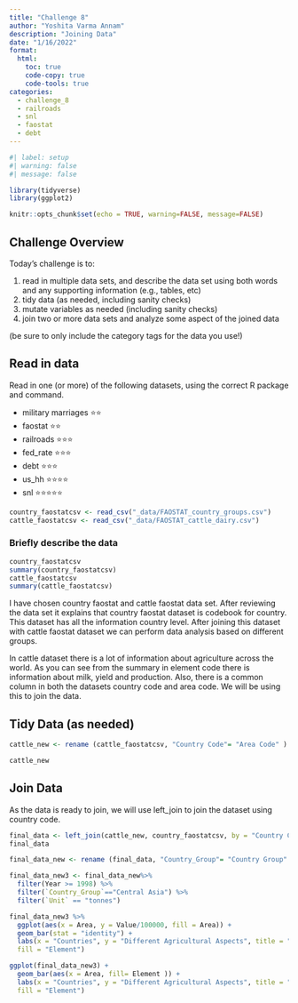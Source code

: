 ```yaml
---
title: "Challenge 8"
author: "Yoshita Varma Annam"
description: "Joining Data"
date: "1/16/2022"
format:
  html:
    toc: true
    code-copy: true
    code-tools: true
categories:
  - challenge_8
  - railroads
  - snl
  - faostat
  - debt
---
```


```r
#| label: setup
#| warning: false
#| message: false

library(tidyverse)
library(ggplot2)

knitr::opts_chunk$set(echo = TRUE, warning=FALSE, message=FALSE)
```

## Challenge Overview

Today's challenge is to:

1)  read in multiple data sets, and describe the data set using both words and any supporting information (e.g., tables, etc)
2)  tidy data (as needed, including sanity checks)
3)  mutate variables as needed (including sanity checks)
4)  join two or more data sets and analyze some aspect of the joined data

(be sure to only include the category tags for the data you use!)

## Read in data

Read in one (or more) of the following datasets, using the correct R package and command.

  - military marriages ⭐⭐
  - faostat ⭐⭐
  - railroads  ⭐⭐⭐
  - fed_rate ⭐⭐⭐
  - debt ⭐⭐⭐
  - us_hh ⭐⭐⭐⭐
  - snl ⭐⭐⭐⭐⭐

```r
country_faostatcsv <- read_csv("_data/FAOSTAT_country_groups.csv")
cattle_faostatcsv <- read_csv("_data/FAOSTAT_cattle_dairy.csv")
```

### Briefly describe the data

```r
country_faostatcsv
summary(country_faostatcsv)
cattle_faostatcsv
summary(cattle_faostatcsv)
```

I have chosen country faostat and cattle faostat data set. After reviewing the data set it explains that country faostat dataset is codebook for country. This dataset has all the information country level. After joining this dataset with cattle faostat dataset we can perform data analysis based on different groups. 

In cattle dataset there is a lot of information about agriculture across the world. As you can see from the summary in element code there is information about milk, yield and production. Also, there is a common column in both the datasets country code and area code. We will be using this to join the data.


## Tidy Data (as needed)


```r
cattle_new <- rename (cattle_faostatcsv, "Country Code"= "Area Code" )

cattle_new
```

## Join Data

As the data is ready to join, we will use left_join to join the dataset using country code.

```r
final_data <- left_join(cattle_new, country_faostatcsv, by = "Country Code" )
final_data
```

```r
final_data_new <- rename (final_data, "Country_Group"= "Country Group" )
```


```r
final_data_new3 <- final_data_new%>%
  filter(Year >= 1998) %>%
  filter(`Country_Group`=="Central Asia") %>%
  filter(`Unit` == "tonnes") 
```

```r
final_data_new3 %>%
  ggplot(aes(x = Area, y = Value/100000, fill = Area)) +
  geom_bar(stat = "identity") + 
  labs(x = "Countries", y = "Different Agricultural Aspects", title = "Agricultural information across the world",
  fill = "Element")
```

```r
ggplot(final_data_new3) +
  geom_bar(aes(x = Area, fill= Element )) + 
  labs(x = "Countries", y = "Different Agricultural Aspects", title = "Agricultural information across the world",
  fill = "Element")

```




